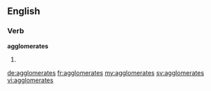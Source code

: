 ==English==

===Verb===
'''agglomerates'''

# {{third-person singular of|agglomerate}}

[[de:agglomerates]]
[[fr:agglomerates]]
[[my:agglomerates]]
[[sv:agglomerates]]
[[vi:agglomerates]]